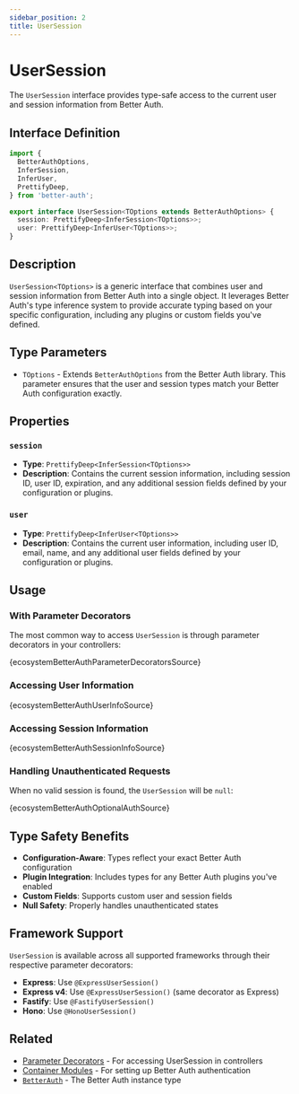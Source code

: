 ```yaml
---
sidebar_position: 2
title: UserSession
---
```


# UserSession

The `UserSession` interface provides type-safe access to the current user and session information from Better Auth.

## Interface Definition

```typescript
import {
  BetterAuthOptions,
  InferSession,
  InferUser,
  PrettifyDeep,
} from 'better-auth';

export interface UserSession<TOptions extends BetterAuthOptions> {
  session: PrettifyDeep<InferSession<TOptions>>;
  user: PrettifyDeep<InferUser<TOptions>>;
}
```

## Description

`UserSession<TOptions>` is a generic interface that combines user and session information from Better Auth into a single object. It leverages Better Auth's type inference system to provide accurate typing based on your specific configuration, including any plugins or custom fields you've defined.

## Type Parameters

- `TOptions` - Extends `BetterAuthOptions` from the Better Auth library. This parameter ensures that the user and session types match your Better Auth configuration exactly.

## Properties

### `session`
- **Type**: `PrettifyDeep<InferSession<TOptions>>`
- **Description**: Contains the current session information, including session ID, user ID, expiration, and any additional session fields defined by your configuration or plugins.

### `user`
- **Type**: `PrettifyDeep<InferUser<TOptions>>`
- **Description**: Contains the current user information, including user ID, email, name, and any additional user fields defined by your configuration or plugins.

## Usage

### With Parameter Decorators

The most common way to access `UserSession` is through parameter decorators in your controllers:

<CodeBlock language="typescript">{ecosystemBetterAuthParameterDecoratorsSource}</CodeBlock>

### Accessing User Information

<CodeBlock language="typescript">{ecosystemBetterAuthUserInfoSource}</CodeBlock>

### Accessing Session Information

<CodeBlock language="typescript">{ecosystemBetterAuthSessionInfoSource}</CodeBlock>

### Handling Unauthenticated Requests

When no valid session is found, the `UserSession` will be `null`:

<CodeBlock language="typescript">{ecosystemBetterAuthOptionalAuthSource}</CodeBlock>

## Type Safety Benefits

- **Configuration-Aware**: Types reflect your exact Better Auth configuration
- **Plugin Integration**: Includes types for any Better Auth plugins you've enabled
- **Custom Fields**: Supports custom user and session fields
- **Null Safety**: Properly handles unauthenticated states

## Framework Support

`UserSession` is available across all supported frameworks through their respective parameter decorators:

- **Express**: Use `@ExpressUserSession()`
- **Express v4**: Use `@ExpressUserSession()` (same decorator as Express)
- **Fastify**: Use `@FastifyUserSession()`
- **Hono**: Use `@HonoUserSession()`

## Related

- [Parameter Decorators](../decorators) - For accessing UserSession in controllers
- [Container Modules](../container-modules) - For setting up Better Auth authentication
- [`BetterAuth`](../better-auth) - The Better Auth instance type
